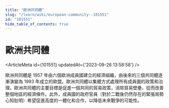 ```yaml
---
title: "歐洲共同體"
slug: "/learn/wiki/european-community--101551"
id: "101551"
hide_table_of_contents: true
---
```



# 歐洲共同體

<ArticleMeta id={101551} updatedAt={'2023-09-26 13:58:58'} />
<div className='border-solid border-b border-t-0 my-4 border-[var(--ifm-color-gray-300)]' />

歐洲共同體是 1957 年由六個歐洲成員國建立的經濟組織，由後來的三個共同體逐漸演變為 1993 年成立的歐盟。歐洲共同體以集體方式處理所有成員國的政策和治理。歐洲共同體的主要目標是促進一個共同的貿易政策，消除貿易壁壘，從而改善整個地區的經濟條件。此外，成員國的政府官員（對於二戰後仍然存在的緊張局勢心知肚明）希望促進高度的一體化和合作，以降低未來戰爭的可能性。
